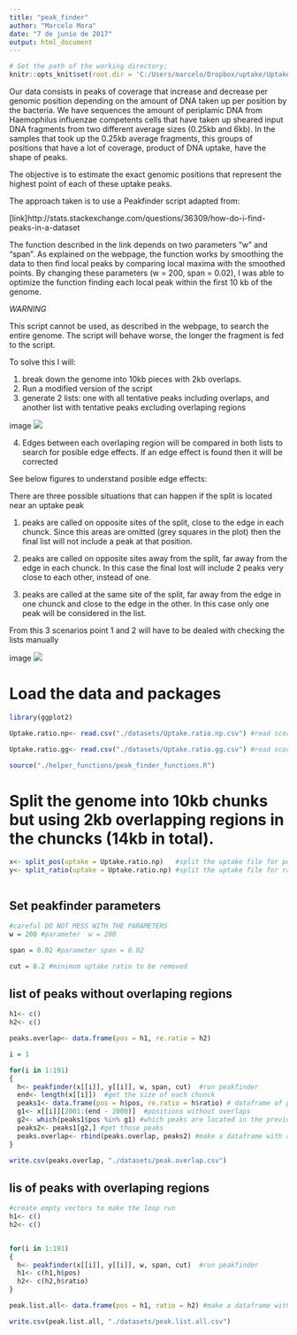 ```yaml
---
title: "peak_finder"
author: "Marcelo Mora"
date: "7 de junio de 2017"
output: html_document
---
```



```r
# Set the path of the working directory; 
knitr::opts_knit$set(root.dir = 'C:/Users/marcelo/Dropbox/uptake/Uptake_summer2017/')

```



Our data consists in peaks of coverage that increase and decrease per genomic position depending on the amount of DNA taken up per position by the bacteria. We have sequences the amount of periplamic DNA from Haemophilus influenzae competents cells that have taken up sheared input DNA fragments from two different average sizes (0.25kb and 6kb). In the samples that took up the 0.25kb average fragments, this groups of positions that have a lot of coverage, product of DNA uptake, have the shape of peaks.

The objective is to estimate the exact genomic positions that represent the highest point of each of these uptake peaks.

The approach taken is to use a Peakfinder script adapted from:

[link]http://stats.stackexchange.com/questions/36309/how-do-i-find-peaks-in-a-dataset

The function described in the link depends on two parameters "w" and "span".  As explained on the webpage, the function works by smoothing the data  to then find local peaks by comparing local maxima with the smoothed points. By changing these parameters (w = 200, span = 0.02), I was able to optimize the function finding each local peak within the first 10 kb of the genome. 

*WARNING*

This script cannot be used, as described in the webpage, to search the entire genome. The script will behave worse, the longer the fragment is fed to the script.

To solve this I will:

1. break down the genome into 10kb pieces with 2kb overlaps.
2. Run a modified version of the script
3. generate 2 lists: one with all tentative peaks including overlaps, and another list with tentative peaks excluding overlaping regions 

image ![](C:/Users/marcelo/Dropbox/uptake/task_list_marcelo/peak_finder/peak_finder_post/overlap2.png)

4. Edges between each overlaping region will be compared in both lists to search for posible edge effects. If an edge effect is found then it will be corrected

See below figures to understand posible edge effects:


There are three possible situations that can happen if the split is located near an uptake peak



1. peaks are called on opposite sites of the split, close to the edge in each chunck. Since this areas are omitted (grey squares in the plot) then the final list will not include a peak at that position.

2. peaks are called on opposite sites away from the split, far away from the edge in each chunck. In this case the final lost will include 2 peaks very close to each other, instead of one. 

3. peaks are called at the same site of the split, far away from the edge in one chunck and close to the edge in the other. In this case only one peak will be considered in the list.

From this 3 scenarios point 1 and 2 will have to be dealed with checking the lists manually

image ![](C:/Users/marcelo/Dropbox/uptake/task_list_marcelo//peak_finder/peak_finder_post/merge.png)


# Load the data and packages

```r

library(ggplot2)

Uptake.ratio.np<- read.csv("./datasets/Uptake.ratio.np.csv") #read scores file 

Uptake.ratio.gg<- read.csv("./datasets/Uptake.ratio.gg.csv") #read scores file 

source("./helper_functions/peak_finder_functions.R")


```


# Split the genome into 10kb chunks but using 2kb overlapping regions in the chuncks (14kb in total).

```r

x<- split_pos(uptake = Uptake.ratio.np)   #split the uptake file for positions
y<- split_ratio(uptake = Uptake.ratio.np) #split the uptake file for ratios



```

## Set peakfinder parameters

```r
#careful DO NOT MESS WITH THE PARAMETERS
w = 200 #parameter  w = 200

span = 0.02 #parameter span = 0.02

cut = 0.2 #minimum uptake ratio to be removed


```



## list of peaks without overlaping regions 

```r

h1<- c() 
h2<- c()

peaks.overlap<- data.frame(pos = h1, re.ratio = h2)

i = 1

for(i in 1:191)
{
  h<- peakfinder(x[[i]], y[[i]], w, span, cut)  #run peakfinder 
  end<- length(x[[i]])  #get the size of each chunck
  peaks1<- data.frame(pos = h$pos, re.ratio = h$ratio) # dataframe of positions and ratios
  g1<- x[[i]][2001:(end - 2000)]  #positions without overlaps
  g2<- which(peaks1$pos %in% g1) #which peaks are located in the previous range of positions
  peaks2<- peaks1[g2,] #get those peaks
  peaks.overlap<- rbind(peaks.overlap, peaks2) #make a dataframe with all peaks excluding overlaps
}

write.csv(peaks.overlap, "./datasets/peak.overlap.csv")

```

## lis of peaks with overlaping regions

```r
#create empty vectors to make the loop run
h1<- c() 
h2<- c()


for(i in 1:191)
{
  h<- peakfinder(x[[i]], y[[i]], w, span, cut)  #run peakfinder 
  h1<- c(h1,h$pos)
  h2<- c(h2,h$ratio)  
}

peak.list.all<- data.frame(pos = h1, ratio = h2) #make a dataframe with peaks position and ratio

write.csv(peak.list.all, "./datasets/peak.list.all.csv")

```

